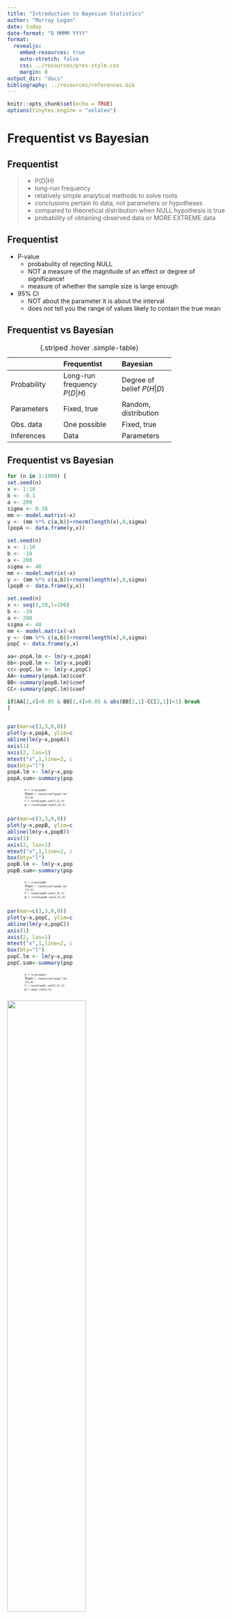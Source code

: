 ```yaml
---
title: "Introduction to Bayesian Statistics"
author: "Murray Logan"
date: today
date-format: "D MMMM YYYY"
format:
  revealjs:
    embed-resources: true
    auto-stretch: false
    css: ../resources/pres-style.css
    margin: 0
output_dir: "docs"
bibliography: ../resources/references.bib
---
```


```r
knitr::opts_chunk$set(echo = TRUE)
options(tinytex.engine = "xelatex")

```
            


Frequentist vs Bayesian
=======================================

Frequentist
-------------

>- P(D|H)
>- long-run frequency
>- relatively simple analytical methods to solve roots
>- conclusions pertain to data, not parameters or hypotheses
>- compared to theoretical distribution when NULL hypothesis is true
>- probability of obtaining observed data or MORE EXTREME data

   
Frequentist
-------------

- P-value
    * probabulity of rejecting NULL
	* NOT a measure of the magnitude of an effect or degree of significance!
    * measure of whether the sample size is large enough

- 95% CI
    * NOT about the parameter it is about the interval
    * does not tell you the range of values likely to contain the true mean

Frequentist vs Bayesian
-----------------------

-----------------------------------------------------
                Frequentist			 Bayesian  
--------------  ------------  		 ----------------
Probability		Long-run frequency	 Degree of belief
                $P(D|H)$             $P(H|D)$

Parameters		Fixed, true	  		 Random, 
					   				 distribution

Obs. data   	One possible		 Fixed, true

Inferences		Data   		  		 Parameters

-----------------------------------------------------

: {.striped .hover .simple-table}

Frequentist vs Bayesian
------------------------

```r
for (n in 1:1000) {
set.seed(n)
x <- 1:10
b <- -0.1
a <- 200
sigma <- 0.38
mm <- model.matrix(~x)
y <- (mm %*% c(a,b))+rnorm(length(x),0,sigma)
(popA <- data.frame(y,x))

set.seed(n)
x <- 1:10
b <- -10
a <- 200
sigma <- 40
mm <- model.matrix(~x)
y <- (mm %*% c(a,b))+rnorm(length(x),0,sigma)
(popB <- data.frame(y,x))

set.seed(n)
x <- seq(1,10,l=100)
b <- -10
a <- 200
sigma <- 40
mm <- model.matrix(~x)
y <- (mm %*% c(a,b))+rnorm(length(x),0,sigma)
popC <- data.frame(y,x)

aa<-popA.lm <- lm(y~x,popA)
bb<-popB.lm <- lm(y~x,popB)
cc<-popC.lm <- lm(y~x,popC)
AA<-summary(popA.lm)$coef
BB<-summary(popB.lm)$coef
CC<-summary(popC.lm)$coef

if(AA[2,4]<0.05 & BB[2,4]>0.05 & abs(BB[2,1]-CC[2,1])<1) break
}

```

::: {columns}

::: {.column width="30%"}

```r
par(mar=c(3,3,0,0))
plot(y~x,popA, ylim=c(0,250), axes=F, ann=F, pch=16)
abline(lm(y~x,popA))
axis(1)
axis(2, las=1)
mtext("x",1,line=2, cex=1.5)
box(bty="l")
popA.lm <- lm(y~x,popA)
popA.sum<-summary(popA.lm)$coef
```

<p style="margin-left:30pt;font-size:50%;">
  n: `r nrow(popA)`<br>
  Slope: `r round(coef(popA.lm)[2],4)`<br>
  <i>t</i>: `r round(popA.sum[2,3],4)`<br>
  <i>p</i>: `r round(popA.sum[2,4],4)`<br>
</p>

:::
::: {.column width="30%"}
```r
par(mar=c(3,3,0,0))
plot(y~x,popB, ylim=c(0,250), axes=F, ann=F, pch=16)
abline(lm(y~x,popB))
axis(1)
axis(2, las=1)
mtext("x",1,line=2, cex=1.5)
box(bty="l")
popB.lm <- lm(y~x,popB)
popB.sum<-summary(popB.lm)$coef
```
<p style="margin-left:30pt;font-size:50%;">
n: `r nrow(popB)`<br>
Slope: `r round(coef(popB.lm)[2],4)`<br>
<i>t</i>: `r round(popB.sum[2,3],4)`<br>
<i>p</i>: `r round(popB.sum[2,4],4)`<br>
</p>
:::
::: {.column width="30%"}
```r
par(mar=c(3,3,0,0))
plot(y~x,popC, ylim=c(0,250), axes=F, ann=F, pch=16)
abline(lm(y~x,popC))
axis(1)
axis(2, las=1)
mtext("x",1,line=2, cex=1.5)
box(bty="l")
popC.lm <- lm(y~x,popC)
popC.sum<-summary(popC.lm)$coef
```

<p style="margin-left:30pt;font-size:50%;">
n: `r nrow(popC)`<br>
Slope: `r round(coef(popC.lm)[2],4)`<br>
<i>t</i>: `r round(popC.sum[2,3],4)`<br>
<i>p</i>: `r popC.sum[2,4]`<br>
</p>
:::
:::

 
<img src="resources/graphics-tut7_2b-tut7.2bS1.1a.png" width="60%"/>
 
Frequentist vs Bayesian
------------------------

::: {columns}
::: {.column width="30%"}
```r
```
:::
::: {.column width="30%"}
```r
```
:::
:::
<img src="resources/graphics-tut7_2b-tut7.2bS1.1a.png" width="45%"/>

------------------------------------------------
                    Population A  Population B
------------------  ------------- --------------
Percentage change   0.46          45.46

Prob. >5% decline   0             0.86
------------------------------------------------

: {.striped .hover .simple-table tbl-colwidths="[40, 30, 30]"}


Bayesian Statistics
=====================

Bayesian
-----------

### Bayes rule

<div style="font-size:18pt">
$$
\begin{aligned}
P(H\mid D) &= \frac{P(D\mid H) \times P(H)}{P(D)}\\[1em]
\mathsf{posterior\\belief\\(probability)} &= \frac{likelihood \times \mathsf{prior~probability}}{\mathsf{normalizing~constant}}
\end{aligned}
$$
</div>

Bayesian
-----------

### Bayes rule

<div style="font-size:18pt">
$$
\begin{aligned}
P(H\mid D) &= \frac{P(D\mid H) \times P(H)}{P(D)}\\
\mathsf{posterior\\belief\\(probability)} &= \frac{likelihood \times \mathsf{prior~probability}}{\mathsf{normalizing~constant}}
\end{aligned}
$$
</div>

The normalizing constant is required for probability - turn a frequency distribution into a probability distribution

 
Estimation: Likelihood
-------------
<table class='plainTable'>
<tr>
<td>
<img src="resources/graphics-tut4.3ML.png"/>
</td>
<td>
$P(D\mid H)$
</td>
</tr>
</table>

Bayesian
-----------
>- conclusions pertain to hypotheses
>- computationally robust (sample size,balance,collinearity)
>- inferential flexibility - derive any number of inferences

Bayesian
-----------
- subjectivity?
- intractable
    $$P(H\mid D) = \frac{P(D\mid H) \times P(H)}{P(D)}$$

    $P(D)$ - probability of data from all possible hypotheses


MCMC sampling
----------------

Marchov Chain Monte Carlo sampling

- draw samples proportional to likelihood
 
![](resources/graphics-tut4.3LDF.png)

<div role="note">
<ul>
<li>two parameters $\alpha$ and $\beta$</li>
<li>infinitely vague priors - posterior likelihood only</li>
<li>likelihood multivariate normal</li>
</ul>
</div>

MCMC sampling
----------------

Marchov Chain Monte Carlo sampling

- draw samples proportional to likelihood

![](resources/graphics-tut4.3sim1.png)


MCMC sampling
----------------

Marchov Chain Monte Carlo sampling

- draw samples proportional to likelihood

![](resources/graphics-tut4.3sim2.png)
 

MCMC sampling
----------------

Marchov Chain Monte Carlo sampling

- chain of samples

![](resources/graphics-tut4.3sim3.png)

MCMC sampling
----------------

Marchov Chain Monte Carlo sampling

- 1000 samples

![](resources/graphics-tut4.3sim4.png)

MCMC sampling
----------------
Marchov Chain Monte Carlo sampling

- 10,000 samples

![](resources/graphics-tut4.3sim6.png)

MCMC sampling
----------------
Marchov Chain Monte Carlo sampling

>- Aim: samples reflect posterior frequency distribution
>- samples used to construct posterior prob. dist.
>- the sharper the multidimensional "features" - more samples
>- chain should have traversed entire posterior
>- inital location should not influence

MCMC diagnostics
-------------------------
### Trace plots
![](resources/graphics-tut4.3sim7.png)

MCMC diagnostics
-------------------------
### Autocorrelation

* Summary stats on non-independent values are biased
* Thinning factor = 1

![](resources/graphics-tut4.3sim8.png)

MCMC diagnostics
-------------------------
### Autocorrelation

* Summary stats on non-independent values are biased
* Thinning factor = 10

![](resources/graphics-tut4.3sim8b.png)

MCMC diagnostics
-------------------------
### Autocorrelation

* Summary stats on non-independent values are biased
* Thinning factor = 10, n=10,000

![](resources/graphics-tut4.3sim9.png)


MCMC diagnostics
-------------------------
### Plot of Distributions

![](resources/graphics-tut4.3sim10.png)


Sampler types
-----------------

```r
set.seed(1)
n=200
b0=1
b1=2
x <- seq(0,1,len=n)
y=b0 + b1*x + rnorm(n,0,0.5)
data = data.frame(x=x,y=y)
```

Metropolis-Hastings
```r
library(MCMCpack)
library(ggplot2)
library(cowplot)
library(gridExtra)
library(animation)
samples.mcmc <- MCMCregress(y~x, data=data, burnin=0)
 
animation:::saveMovie({
    for (i in c(2:10,20,50,100,200,500,1000,2000)) {
        g1<-ggplot(data.frame(samples.mcmc[1:i,1:2]), aes(y=X.Intercept.,x=x)) +
            geom_point(color='blue', alpha=0.5) + geom_path(color='blue',alpha=0.4) + coord_cartesian(ylim=c(0.7,1.4),xlim=c(1.4,2.4)) + theme_classic() +
                scale_x_continuous('Slope') + scale_y_continuous('Intercept')
        data.acf <- acf(samples.mcmc[1:i,1],plot=FALSE)
        data.acf <- data.frame(Lag=data.acf$lag, ACF=data.acf$acf)
        g2<- ggplot(data.acf, aes(y=ACF, x=Lag)) + geom_hline(yintercept=0)+geom_segment(aes(yend=0, xend=Lag))+theme_classic() + ggtitle('Intercept')
        data.acf <- acf(samples.mcmc[1:i,2],plot=FALSE)
        data.acf <- data.frame(Lag=data.acf$lag, ACF=data.acf$acf)
        g3<- ggplot(data.acf, aes(y=ACF, x=Lag)) + geom_hline(yintercept=0)+geom_segment(aes(yend=0, xend=Lag))+theme_classic() + ggtitle('Slope')
        data.trace <- data.frame(Intercept=samples.mcmc[1:i,1], Iter=1:length(samples.mcmc[1:i,1]))
        g4 <- ggplot(data.trace, aes(y=Intercept, x=Iter)) + geom_line() + theme_classic()
        data.trace <- data.frame(Slope=samples.mcmc[1:i,2], Iter=1:length(samples.mcmc[1:i,2]))
        g5 <- ggplot(data.trace, aes(y=Slope, x=Iter)) + geom_line() + theme_classic()
        grid.arrange(g1,arrangeGrob(g2,g3,nrow=2),g4,g5,nrow=2)
    }
}, interval=1, movie.name='samples.mh.gif', ani.width=600, ani.height=500)
## This does not seem to want to save the gif where I have asked.  It puts it in /tmp
# So I have manually copied it across
```
  
<video controls autoplay name='media' width='900' height='450'>
<source src='resources/sampler.mh.mp4'  type='video/mp4'></source>
</video>
http://twiecki.github.io/blog/2014/01/02/visualizing-mcmc/

<!-- ![](resources/samples.mh.gif) -->
 
https://chi-feng.github.io/mcmc-demo/app.html?algorithm=GibbsSampling&target=banana

Sampler types
-----------------

Gibbs
```r
library(R2jags)
library(ggplot2)
library(cowplot)
library(gridExtra)
library(animation)

modelString = "
model{
for (i in 1:n) {
 y[i] ~ dnorm(eta[i],tau)
 eta[i] <- b0 + b1*x[i]
}
b0 ~ dnorm(0, 1.0E-06)
b1 ~ dnorm(0, 1.0E-06)
sigma ~ dunif(0,100)
tau <- pow(sigma,-2)
}
"
data.list <- list(y=data$y, x=data$x, n=nrow(data))
data.jags <- jags(data=data.list, model.file=textConnection(modelString),inits=NULL, param=c('b0','b1'),n.chains=1, n.iter=10000, n.burnin=0, n.thin=1)

samples.mcmc <- data.jags$BUGSoutput$sims.matrix[,1:2]
colnames(samples.mcmc) <- c('Intercept','Slope')
animation:::saveMovie({
    for (i in c(2:10,20,50,100,200,500,1000,2000)) {
        g1<-ggplot(data.frame(samples.mcmc[1:i,1:2]), aes(y=Intercept,x=Slope)) +
            geom_point(color='blue', alpha=0.5) + geom_path(color='blue',alpha=0.4) + coord_cartesian(ylim=c(0.7,1.4),xlim=c(1.4,2.4)) + theme_classic() +
                scale_x_continuous('Slope') + scale_y_continuous('Intercept')
        data.acf <- acf(samples.mcmc[1:i,1],plot=FALSE)
        data.acf <- data.frame(Lag=data.acf$lag, ACF=data.acf$acf)
        g2<- ggplot(data.acf, aes(y=ACF, x=Lag)) + geom_hline(yintercept=0)+geom_segment(aes(yend=0, xend=Lag))+theme_classic() + ggtitle('Intercept')
        data.acf <- acf(samples.mcmc[1:i,2],plot=FALSE)
        data.acf <- data.frame(Lag=data.acf$lag, ACF=data.acf$acf)
        g3<- ggplot(data.acf, aes(y=ACF, x=Lag)) + geom_hline(yintercept=0)+geom_segment(aes(yend=0, xend=Lag))+theme_classic() + ggtitle('Slope')
        data.trace <- data.frame(Intercept=samples.mcmc[1:i,1], Iter=1:length(samples.mcmc[1:i,1]))
        g4 <- ggplot(data.trace, aes(y=Intercept, x=Iter)) + geom_line() + theme_classic()
        data.trace <- data.frame(Slope=samples.mcmc[1:i,2], Iter=1:length(samples.mcmc[1:i,2]))
        g5 <- ggplot(data.trace, aes(y=Slope, x=Iter)) + geom_line() + theme_classic()
        grid.arrange(g1,arrangeGrob(g2,g3,nrow=2),g4,g5,nrow=2)
    }
}, interval=1, movie.name='samples.gibbs.gif', ani.width=600, ani.height=500)

```
  
<video controls autoplay name='media' width='900' height='450'>
<source src='resources/sampler.gibbs.mp4'  type='video/mp4'></source>
</video>

<!-- ![](resources/samples.gibbs.gif) -->

Sampler types
-----------------

NUTS

<video controls autoplay name='media' width='900' height='450'>
<source src='resources/sampler.nuts.mp4'  type='video/mp4'></source>
</video>

Sampling
-------------

>- thinning
>- burnin (warmup)
>- chains

Bayesian software (for R)
---------------------------

>- MCMCpack
>- winbugs (R2winbugs)
>- jags (R2jags)
>- stan (rstan, rstanarm, brms)

Bayesian software (for R)
----------------------------

>- https://github.com/stan-dev/rstan/wiki/RStan-Getting-Started
>- https://learnb4ss.github.io/learnB4SS/articles/install-brms.html
